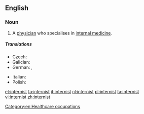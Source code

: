 ==English==

===Noun===
{{en-noun}}

# {{context|medicine|lang=en}} A [[physician]] who specialises in [[internal medicine]].

=====Translations=====
{{trans-top|specialist in internal medicine}}
* Czech: {{t|cs|internista|m}}
* Galician: {{t|gl|internista|m|f}}
* German: {{t+|de|Internist|m}}, {{t|de|Internistin|f}}
{{trans-mid}}
* Italian: {{t|it|internista|m|f}}
* Polish: {{t+|pl|internista|m}}
{{trans-bottom}}

[[Category:en:Healthcare occupations]]

[[et:internist]]
[[fa:internist]]
[[it:internist]]
[[nl:internist]]
[[pl:internist]]
[[ta:internist]]
[[vi:internist]]
[[zh:internist]]